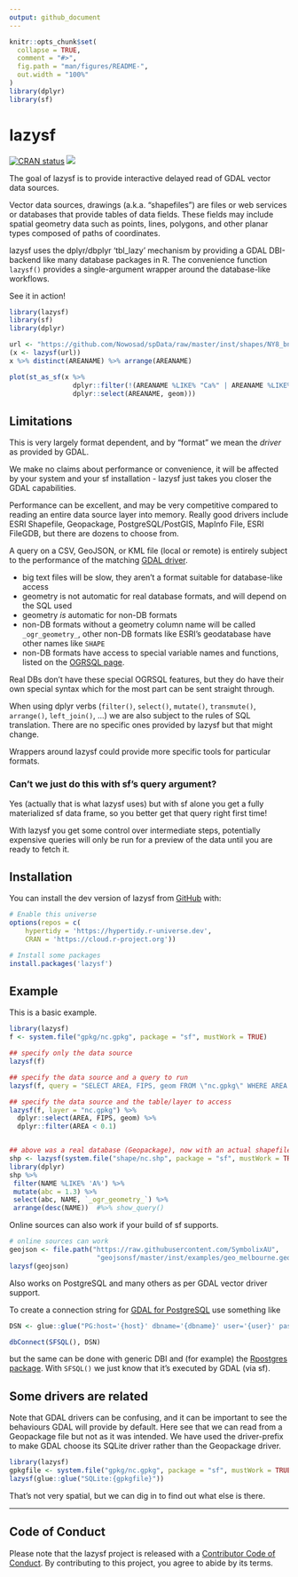 ```yaml
---
output: github_document
---
```


<!-- README.md is generated from README.Rmd. Please edit that file -->

```r
knitr::opts_chunk$set(
  collapse = TRUE,
  comment = "#>",
  fig.path = "man/figures/README-",
  out.width = "100%"
)
library(dplyr)
library(sf)
```

# lazysf

<!-- badges: start -->
[![CRAN status](https://www.r-pkg.org/badges/version/lazysf)](https://CRAN.R-project.org/package=lazysf)
[![](http://cranlogs.r-pkg.org/badges/last-month/lazysf?color=green)](https://cran.r-project.org/package=lazysf)
<!-- badges: end -->

The goal of lazysf is to provide interactive delayed read of GDAL vector data sources. 

Vector data sources, drawings (a.k.a. "shapefiles") are files or web services or databases that provide tables of data fields. These fields
may include spatial geometry data such as points, lines, polygons, and other planar types composed of paths of coordinates. 

lazysf uses the dplyr/dbplyr 'tbl_lazy' mechanism by providing a GDAL DBI-backend like many database packages in R.  The convenience function `lazysf()` provides a single-argument wrapper around the database-like workflows. 

See it in action!

```r
library(lazysf)
library(sf)
library(dplyr)

url <- "https://github.com/Nowosad/spData/raw/master/inst/shapes/NY8_bna_utm18.gpkg"
(x <- lazysf(url))
x %>% distinct(AREANAME) %>% arrange(AREANAME) 

plot(st_as_sf(x %>% 
                dplyr::filter(!(AREANAME %LIKE% "Ca%" | AREANAME %LIKE% "Bi%")) %>% 
                dplyr::select(AREANAME, geom)))
```

## Limitations

This is very largely format dependent, and by "format" we mean the *driver* as provided by GDAL.   

We make no claims about performance or convenience, it will be affected by your system and your sf installation - lazysf just takes you closer the GDAL capabilities. 

Performance can be excellent, and may be very competitive compared to reading an entire data source layer into memory. Really good drivers include ESRI Shapefile, Geopackage, PostgreSQL/PostGIS, MapInfo File, ESRI FileGDB, but there are dozens to choose from. 

A query on a CSV, GeoJSON, or KML file (local or remote) is entirely subject to the performance of the matching [GDAL driver](https://gdal.org/en/stable/drivers/vector/index.html).

* big text files will be slow, they aren't a format suitable for database-like access
* geometry is not automatic for real database formats, and will depend on the SQL used
* geometry *is* automatic for non-DB formats
* non-DB formats without a geometry column name will be called `_ogr_geometry_`, other non-DB formats like
ESRI's geodatabase have other names like `SHAPE`
* non-DB formats have access to special variable names and functions, listed on the [OGRSQL page](https://gdal.org/en/stable/user/ogr_sql_dialect.html). 

Real DBs don't have these special OGRSQL features, but they do have their own special syntax which for the most part can be sent straight through. 

When using dplyr verbs (`filter()`, `select()`, `mutate()`, `transmute()`,
`arrange()`, `left_join()`, ...) we are also subject to the rules of SQL
translation. There are no specific ones provided by lazysf but that might
change.

Wrappers around lazysf could provide more specific tools for particular formats. 

### Can't we just do this with sf's query argument?

Yes (actually that is what lazysf uses) but with sf alone you get a fully
materialized sf data frame, so you better get that query right first time!

With lazysf you get some control over intermediate steps, potentially expensive
queries will only be run for a preview of the data until you are ready to fetch
it.

## Installation

You can install the dev version of lazysf from [GitHub](https://github.com/hypertidy/lazysf) with:

``` r
# Enable this universe
options(repos = c(
    hypertidy = 'https://hypertidy.r-universe.dev',
    CRAN = 'https://cloud.r-project.org'))

# Install some packages
install.packages('lazysf')
```

## Example

This is a basic example. 

```R
library(lazysf)
f <- system.file("gpkg/nc.gpkg", package = "sf", mustWork = TRUE)

## specify only the data source
lazysf(f)

## specify the data source and a query to run
lazysf(f, query = "SELECT AREA, FIPS, geom FROM \"nc.gpkg\" WHERE AREA < 0.1")

## specify the data source and the table/layer to access
lazysf(f, layer = "nc.gpkg") %>% 
  dplyr::select(AREA, FIPS, geom) %>% 
  dplyr::filter(AREA < 0.1)


## above was a real database (Geopackage), now with an actual shapefile
shp <- lazysf(system.file("shape/nc.shp", package = "sf", mustWork = TRUE))
library(dplyr)
shp %>%
 filter(NAME %LIKE% 'A%') %>%
 mutate(abc = 1.3) %>%
 select(abc, NAME, `_ogr_geometry_`) %>%
 arrange(desc(NAME))  #%>% show_query()
```

Online sources can also work if your build of sf supports. 

```r
# online sources can work
geojson <- file.path("https://raw.githubusercontent.com/SymbolixAU",
                      "geojsonsf/master/inst/examples/geo_melbourne.geojson")
lazysf(geojson)
```


Also works on PostgreSQL and many others as per GDAL vector driver support.   


To create a connection string for [GDAL for PostgreSQL](https://gdal.org/en/stable/drivers/vector/pg.html) use something like

```R
DSN <- glue::glue("PG:host='{host}' dbname='{dbname}' user='{user}' password='{password}'")

dbConnect(SFSQL(), DSN)
```

but the same can be done with generic DBI and (for example) the [Rpostgres package](https://rpostgres.r-dbi.org/). With `SFSQL()` we just know that it's executed by GDAL (via sf). 


## Some drivers are related

Note that GDAL drivers can be confusing, and it can be important to see the behaviours GDAL will provide by default. Here see that we can read from a Geopackage file but not as it was intended. We
have used the driver-prefix to make GDAL choose its SQLite driver rather than the Geopackage driver. 

```r
library(lazysf)
gpkgfile <- system.file("gpkg/nc.gpkg", package = "sf", mustWork = TRUE)
lazysf(glue::glue("SQLite:{gpkgfile}"))
```

That's not very spatial, but we can dig in to find out what else is there. 



  
---
## Code of Conduct

Please note that the lazysf project is released with a [Contributor Code of
Conduct](https://contributor-covenant.org/version/2/0/CODE_OF_CONDUCT.html). By
contributing to this project, you agree to abide by its terms.

